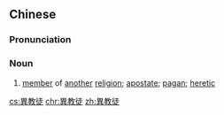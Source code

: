 {{also|异教徒}}
==Chinese==
{{zh-forms|s=异教徒|type=21}}

===Pronunciation===
{{zh-pron
|m=yìjiàotú
|c=ji6 gaau3 tou4
|h=pfs=yi-kau-thù
|cat=n
}}

===Noun===
{{zh-noun}}

# [[member]] of [[another]] [[religion]]; [[apostate]]; [[pagan]]; [[heretic]]

[[cs:異教徒]]
[[chr:異教徒]]
[[zh:異教徒]]
